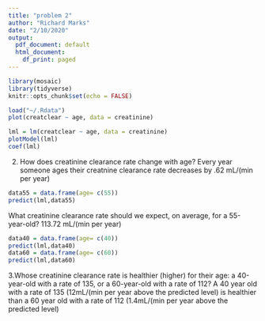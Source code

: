 ---
title: "problem 2"
author: "Richard Marks"
date: "2/10/2020"
output:
  pdf_document: default
  html_document:
    df_print: paged
---

```{r setup, include=FALSE}
library(mosaic)
library(tidyverse)
knitr::opts_chunk$set(echo = FALSE)
```


```{r}
load("~/.Rdata")
plot(creatclear ~ age, data = creatinine)
```
```{r}
lml = lm(creatclear ~ age, data = creatinine)
plotModel(lml)
coef(lml)
```



2. How does creatinine clearance rate change with age?
Every year someone ages their creatnine clearance rate decreases by .62 mL/(min per year)



```{r}
data55 = data.frame(age= c(55))
predict(lml,data55)

```



What creatinine clearance rate should we expect, on average, for a 55-year-old?
113.72 mL/(min per year)




```{r}
data40 = data.frame(age= c(40))
predict(lml,data40)
data60 = data.frame(age= c(60))
predict(lml,data60)
```



3.Whose creatinine clearance rate is healthier (higher) for their age: a 40-year-old with a rate of 135, or a 60-year-old with a rate of 112? A 40 year old with a rate of 135 (12mL/(min per year above the predicted level) is healthier than a 60 year old with a rate of 112 (1.4mL/(min per year above the predicted level)